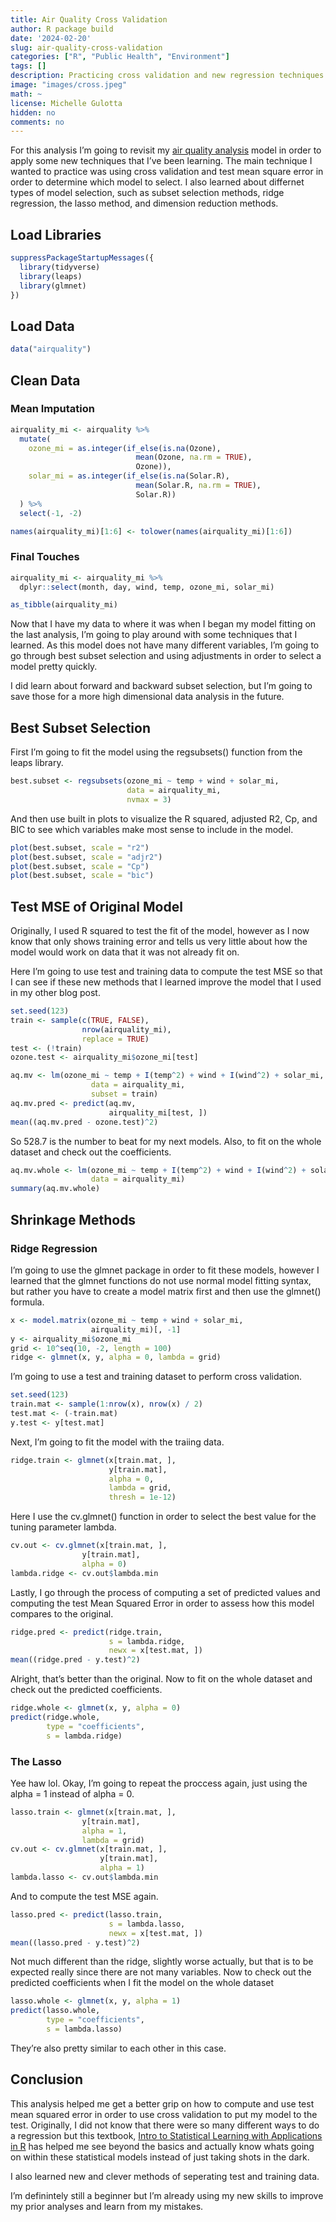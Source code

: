 ```yaml
---
title: Air Quality Cross Validation
author: R package build
date: '2024-02-20'
slug: air-quality-cross-validation
categories: ["R", "Public Health", "Environment"]
tags: []
description: Practicing cross validation and new regression techniques on R's built in air quality dataset
image: "images/cross.jpeg"
math: ~
license: Michelle Gulotta
hidden: no
comments: no
---
```


For this analysis I'm going to revisit my [air quality analysis](https://www.mgulotta.com/p/airquality/) model in order to apply some new techniques that I've been learning. The main technique I wanted to practice was using cross validation and test mean square error in order to determine which model to select. I also learned about differnet types of model selection, such as subset selection methods, ridge regression, the lasso method, and dimension reduction methods.

## Load Libraries
```r
suppressPackageStartupMessages({
  library(tidyverse)
  library(leaps)
  library(glmnet)
})
```

## Load Data
```r
data("airquality")
```

## Clean Data
### Mean Imputation
```r
airquality_mi <- airquality %>% 
  mutate(
    ozone_mi = as.integer(if_else(is.na(Ozone), 
                            mean(Ozone, na.rm = TRUE), 
                            Ozone)),
    solar_mi = as.integer(if_else(is.na(Solar.R), 
                            mean(Solar.R, na.rm = TRUE), 
                            Solar.R))
  ) %>% 
  select(-1, -2)

names(airquality_mi)[1:6] <- tolower(names(airquality_mi)[1:6])
```

### Final Touches
```r
airquality_mi <- airquality_mi %>%
  dplyr::select(month, day, wind, temp, ozone_mi, solar_mi)

as_tibble(airquality_mi)
```

Now that I have my data to where it was when I began my model fitting on the last analysis, I'm going to play around with some techniques that I learned. As this model does not have many different variables, I'm going to go through best subset selection and using adjustments in order to select a model pretty quickly. 

I did learn about forward and backward subset selection, but I'm going to save those for a more high dimensional data analysis in the future.

## Best Subset Selection

First I'm going to fit the model using the regsubsets() function from the leaps library.
```r
best.subset <- regsubsets(ozone_mi ~ temp + wind + solar_mi, 
                          data = airquality_mi,
                          nvmax = 3)
```

And then use built in plots to visualize the R squared, adjusted R2, Cp, and BIC to see which variables make most sense to include in the model.
```r
plot(best.subset, scale = "r2")
plot(best.subset, scale = "adjr2")
plot(best.subset, scale = "Cp")
plot(best.subset, scale = "bic")
```

## Test MSE of Original Model

Originally, I used R squared to test the fit of the model, however as I now know that only shows training error and tells us very little about how the model would work on data that it was not already fit on.

Here I'm going to use test and training data to compute the test MSE so that I can see if these new methods that I learned improve the model that I used in my other blog post.
```r
set.seed(123)
train <- sample(c(TRUE, FALSE),
                nrow(airquality_mi),
                replace = TRUE)
test <- (!train)
ozone.test <- airquality_mi$ozone_mi[test]

aq.mv <- lm(ozone_mi ~ temp + I(temp^2) + wind + I(wind^2) + solar_mi, 
                  data = airquality_mi,
                  subset = train)
aq.mv.pred <- predict(aq.mv,
                      airquality_mi[test, ])
mean((aq.mv.pred - ozone.test)^2)
```
So 528.7 is the number to beat for my next models.
Also, to fit on the whole dataset and check out the coefficients.
```r
aq.mv.whole <- lm(ozone_mi ~ temp + I(temp^2) + wind + I(wind^2) + solar_mi, 
                  data = airquality_mi)
summary(aq.mv.whole)
```

## Shrinkage Methods
### Ridge Regression

I'm going to use the glmnet package in order to fit these models, however I learned that the glmnet functions do not use normal model fitting syntax, but rather you have to create a model matrix first and then use the glmnet() formula.
```r
x <- model.matrix(ozone_mi ~ temp + wind + solar_mi, 
                  airquality_mi)[, -1]
y <- airquality_mi$ozone_mi
grid <- 10^seq(10, -2, length = 100)
ridge <- glmnet(x, y, alpha = 0, lambda = grid)
```

I'm going to use a test and training dataset to perform cross validation.
```r
set.seed(123)
train.mat <- sample(1:nrow(x), nrow(x) / 2)
test.mat <- (-train.mat)
y.test <- y[test.mat]
```

Next, I'm going to fit the model with the traiing data.
```r
ridge.train <- glmnet(x[train.mat, ],
                      y[train.mat],
                      alpha = 0,
                      lambda = grid,
                      thresh = 1e-12)
```

Here I use the cv.glmnet() function in order to select the best value for the tuning parameter lambda.
```r
cv.out <- cv.glmnet(x[train.mat, ],
                y[train.mat],
                alpha = 0)
lambda.ridge <- cv.out$lambda.min
```

Lastly, I go through the process of computing a set of predicted values and computing the test Mean Squared Error in order to assess how this model compares to the original.
```r
ridge.pred <- predict(ridge.train,
                      s = lambda.ridge,
                      newx = x[test.mat, ])
mean((ridge.pred - y.test)^2)
```
Alright, that's better than the original. Now to fit on the whole dataset and check out the predicted coefficients. 
```r
ridge.whole <- glmnet(x, y, alpha = 0)
predict(ridge.whole,
        type = "coefficients",
        s = lambda.ridge)
```


### The Lasso
Yee haw lol. Okay, I'm going to repeat the proccess again, just using the alpha = 1 instead of alpha = 0.
```r
lasso.train <- glmnet(x[train.mat, ],
                y[train.mat],
                alpha = 1,
                lambda = grid)
cv.out <- cv.glmnet(x[train.mat, ],
                    y[train.mat],
                    alpha = 1)
lambda.lasso <- cv.out$lambda.min
```

And to compute the test MSE again.
```r
lasso.pred <- predict(lasso.train,
                      s = lambda.lasso,
                      newx = x[test.mat, ])
mean((lasso.pred - y.test)^2)
```

Not much different than the ridge, slightly worse actually, but that is to be expected really since there are not many variables.
Now to check out the predicted coefficients when I fit the model on the whole dataset
```r
lasso.whole <- glmnet(x, y, alpha = 1)
predict(lasso.whole,
        type = "coefficients",
        s = lambda.lasso)
```
They're also pretty similar to each other in this case.

## Conclusion
This analysis helped me get a better grip on how to compute and use test mean squared error in order to use cross validation to put my model to the test. Originally, I did not know that there were so many different ways to do a regression but this textbook, [Intro to Statistical Learning with Applications in R](https://www.statlearning.com/) has helped me see beyond the basics and actually know whats going on within these statistical models instead of just taking shots in the dark. 

I also learned new and clever methods of seperating test and training data.

I'm definintely still a beginner but I'm already using my new skills to improve my prior analyses and learn from my mistakes.